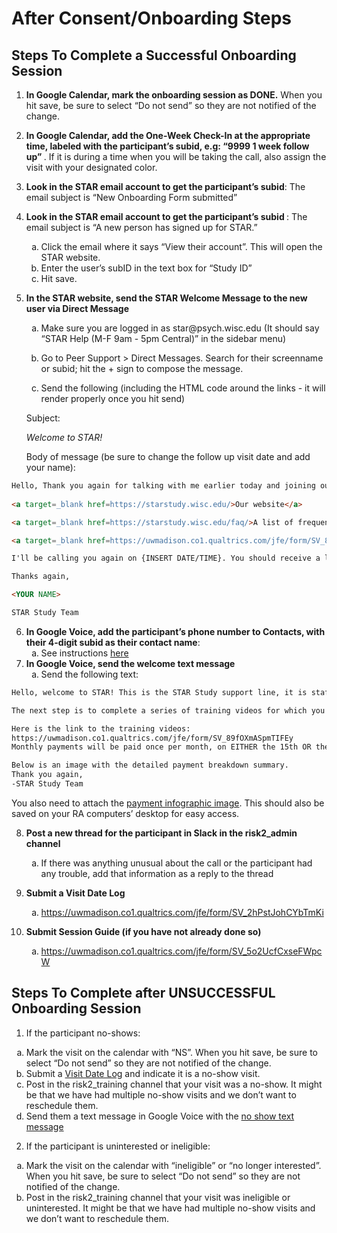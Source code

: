 # After Consent/Onboarding Steps {#sec-after_onboarding_steps}

## Steps To Complete a Successful Onboarding Session

1. **In Google Calendar, mark the onboarding session as DONE.** When you hit save, be sure to select "Do not send" so they are not notified of the change.

2.  **In Google Calendar, add the One-Week Check-In at the appropriate time, labeled with the participant's subid, e.g: "9999 1 week follow up" **. If it is during a time when you will be taking the call, also assign the visit with your designated color.

3.  **Look in the STAR email account to get the participant's subid**: The email subject is "New Onboarding Form submitted"

4.  **Look in the STAR email account to get the participant's subid **: The email subject is "A new person has signed up for STAR." 
    a. Click the email where it says "View their account". This will open the STAR website.
    b. Enter the user's subID in the text box for "Study ID"
    c. Hit save.

5.  **In the STAR website, send the STAR Welcome Message to the new user via Direct Message**
    
    a. Make sure you are logged in as star@psych.wisc.edu (It should say "STAR Help (M-F 9am - 5pm Central)" in the sidebar menu)
    
    b. Go to Peer Support > Direct Messages. Search for their screenname or subid; hit the + sign to compose the message.

    b. Send the following (including the HTML code around the links - it will render properly once you hit send)
    
    Subject: 
    
    *Welcome to STAR!*
    
    Body of message (be sure to change the follow up visit date and add your name):

```html
Hello, Thank you again for talking with me earlier today and joining our study. Here are some links that might be helpful as you get started.
    
<a target=_blank href=https://starstudy.wisc.edu/>Our website</a>

<a target=_blank href=https://starstudy.wisc.edu/faq/>A list of frequently asked questions about the payment, the app, and the study</a>

<a target=_blank href=https://uwmadison.co1.qualtrics.com/jfe/form/SV_89fOXmASpmTIFEy>The STAR training video survey (this is the same link I texted you)</a>

I'll be calling you again on {INSERT DATE/TIME}. You should receive a letter in the mail from us with your payment card and instructions on how to get paid. You can reply to this message or call (608)-220-5670 if you have any questions before our call.

Thanks again,

<YOUR NAME>

STAR Study Team
```

6.  **In Google Voice, add the participant's phone number to Contacts, with their 4-digit subid as their contact name**:
    a. See instructions [here](google_voice.qmd){target="_blank"}
    
7. **In Google Voice, send the welcome text message**
    a. Send the following text:

```html
Hello, welcome to STAR! This is the STAR Study support line, it is staffed Mon-Fri 9am to 5pm Central (Chicago) time. You can save this number in your contacts as STAR Study Support and direct any questions about the study or participation to this line.

The next step is to complete a series of training videos for which you will be paid $20. They will take about 35 minutes to complete and you can do this any time in the next week.

Here is the link to the training videos:
https://uwmadison.co1.qualtrics.com/jfe/form/SV_89fOXmASpmTIFEy
Monthly payments will be paid once per month, on EITHER the 15th OR the 30th, depending on your enrollment date. If the payment date falls on a weekend or bank holiday, it will be paid the following Monday/following business day. Payments will be deposited by 5 PM CST on the day of payment.

Below is an image with the detailed payment breakdown summary.
Thank you again,
-STAR Study Team
```    


You also need to attach the [payment infographic image](images\monthly_payment_detail_infographic.png){target="_blank"}. This should also be saved on your RA computers' desktop for easy access. 

8. **Post a new thread for the participant in Slack in the risk2_admin channel**    
    a. If there was anything unusual about the call or the participant had any trouble, add that information as a reply to the thread

9.  **Submit a Visit Date Log**

    a.  <https://uwmadison.co1.qualtrics.com/jfe/form/SV_2hPstJohCYbTmKi>{target="_blank"}
    
10. **Submit Session Guide (if you have not already done so)**

    a.  <https://uwmadison.co1.qualtrics.com/jfe/form/SV_5o2UcfCxseFWpcW>{target="_blank"}


## Steps To Complete after UNSUCCESSFUL Onboarding Session

1. If the participant no-shows:
  a. Mark the visit on the calendar with "NS". When you hit save, be sure to select "Do not send" so they are not notified of the change.
  b. Submit a [Visit Date Log](https://uwmadison.co1.qualtrics.com/jfe/form/SV_2hPstJohCYbTmKi){target="_blank"} and indicate it is a no-show visit.
  c. Post in the risk2_training channel that your visit was a no-show. It might be that we have had multiple no-show visits and we don't want to reschedule them.
  d. Send them a text message in Google Voice with the [no show text message](no_show_texts.qmd){target="_blank"}
  
2. If the participant is uninterested or ineligible:
  a. Mark the visit on the calendar with "ineligible" or "no longer interested". When you hit save, be sure to select "Do not send" so they are not notified of the change.
  b. Post in the risk2_training channel that your visit was ineligible or uninterested. It might be that we have had multiple no-show visits and we don't want to reschedule them.

